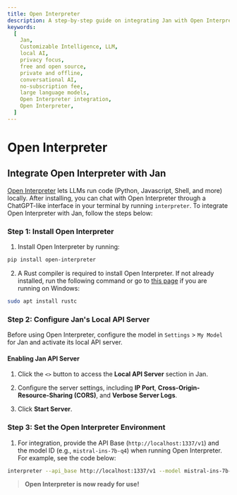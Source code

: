 ```yaml
---
title: Open Interpreter
description: A step-by-step guide on integrating Jan with Open Interpreter.
keywords:
  [
    Jan,
    Customizable Intelligence, LLM,
    local AI,
    privacy focus,
    free and open source,
    private and offline,
    conversational AI,
    no-subscription fee,
    large language models,
    Open Interpreter integration,
    Open Interpreter,
  ]
---
```



# Open Interpreter

## Integrate Open Interpreter with Jan

[Open Interpreter](https://github.com/KillianLucas/open-interpreter/) lets LLMs run code (Python, Javascript, Shell, and more) locally. After installing, you can chat with Open Interpreter through a ChatGPT-like interface in your terminal by running `interpreter`. To integrate Open Interpreter with Jan, follow the steps below:

<Steps>

### Step 1: Install Open Interpreter

1. Install Open Interpreter by running:

```bash
pip install open-interpreter
```

2. A Rust compiler is required to install Open Interpreter. If not already installed, run the following command or go to [this page](https://rustup.rs/) if you are running on Windows:

```bash
sudo apt install rustc
```

### Step 2: Configure Jan's Local API Server

Before using Open Interpreter, configure the model in `Settings` > `My Model` for Jan and activate its local API server.

#### Enabling Jan API Server

1. Click the `<>` button to access the **Local API Server** section in Jan.

2. Configure the server settings, including **IP Port**, **Cross-Origin-Resource-Sharing (CORS)**, and **Verbose Server Logs**.

3. Click **Start Server**.

### Step 3: Set the Open Interpreter Environment

1. For integration, provide the API Base (`http://localhost:1337/v1`) and the model ID (e.g., `mistral-ins-7b-q4`) when running Open Interpreter. For example, see the code below:

```zsh
interpreter --api_base http://localhost:1337/v1 --model mistral-ins-7b-q4
```

> **Open Interpreter is now ready for use!**

</Steps>